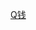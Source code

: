 {{Navbox
| name  = 钱基博家族
| title = 钱基博家族
| state = collapsed
| list1 =

<center>
{{familytree/start | style=font-size: 90%;}}
{{familytree||||||||||QWZ|y|SS|||QWZ=[[钱维桢]]|SS=孙氏}}
{{familytree|||||||||||||!||||||||||||||}}
{{familytree||||||||||||QFJ|y|MS|||||||QFJ=[[钱福炯]]|MS=毛氏}}
{{familytree|||||||,|-|-|-|v|-|-|-|+|-|-|-|-|-|-|-|v|-|-|-|.}}
{{familytree||||||QJC||QJZ||QJB|y|WS||QJH||QJM||||||||||QJC=[[钱基成]]|QJZ=[[钱基治]]<br>（早夭）|QJB=[[钱基博]]|WS=王氏|QJH=[[钱基厚]]<br>（[[钱孙卿]]）|QJM=[[钱基默]]<br>（早夭）}}
{{familytree|||,|-|-|-|-|-|-|-|v|-|-|-|v|-|^|-|.||||`|-|-|-|.|}}
{{familytree||QZS|y|YJ||QZW||QZY||QZX|-|SHS||QZH|QZS=[[钱锺书]]|YJ=[[杨绛]]<br>([[杨荫杭]]之女)|QZW=[[钱锺纬]]|QZY=[[钱锺英]]|QZX=[[钱锺霞]]|SHS=[[石声淮]]|QZH=[[钱锺韩]]}}
{{familytree|||||!||||||||||||||}}
{{familytree||||QY|-|WDY|-|YWC|QY=[[钱瑗]]|WDY=[[王德一]]|YWC=[[杨伟成]]<Br>([[杨宽麟]]长子)}}
{{familytree/end}}
}}</center><noinclude>
[[Category:中国家族模板|Q钱]]
</noinclude>